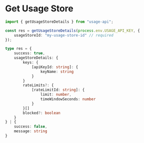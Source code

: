 # Get Usage Store

```ts
import { getUsageStoreDetails } from "usage-api";

const res = getUsageStoreDetails(process.env.USAGE_API_KEY, {
    usageStoreId: "my-usage-store-id" // required
});

type res = {
    success: true,
    usageStoreDetails: {
        keys: {
            [apiKeyId: string]: {
                keyName: string
            }
        }
        rateLimits?: {
            [rateLimitId: string]: {
                limit: number,
                timeWindowSeconds: number
            }
        }[]
        blocked?: boolean
    }
} | {
    success: false,
    message: string
}
```